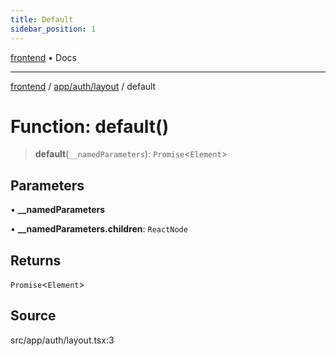 ```yaml
---
title: Default
sidebar_position: 1
---
```


[frontend](../../../..) • Docs

***

[frontend](../../../..) / [app/auth/layout](..) / default

# Function: default()

> **default**(`__namedParameters`): `Promise`\<`Element`\>

## Parameters

• **\_\_namedParameters**

• **\_\_namedParameters.children**: `ReactNode`

## Returns

`Promise`\<`Element`\>

## Source

src/app/auth/layout.tsx:3
